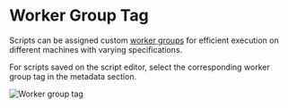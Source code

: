 
# Worker Group Tag

Scripts can be assigned custom [worker groups](../core_concepts/9_worker_groups/index.mdx) for efficient execution on different machines with varying specifications.

For scripts saved on the script editor, select the corresponding worker group tag in the metadata section.

![Worker group tag](../core_concepts/9_worker_groups/select_script_builder.png.webp)

<div class="grid grid-cols-2 gap-6 mb-4">
	<DocCard
		title="Worker Groups"
		description="Worker Groups allow users to run scripts and flows on different machines with varying specifications."
		href="/docs/core_concepts/worker_groups"
	/>
</div>
